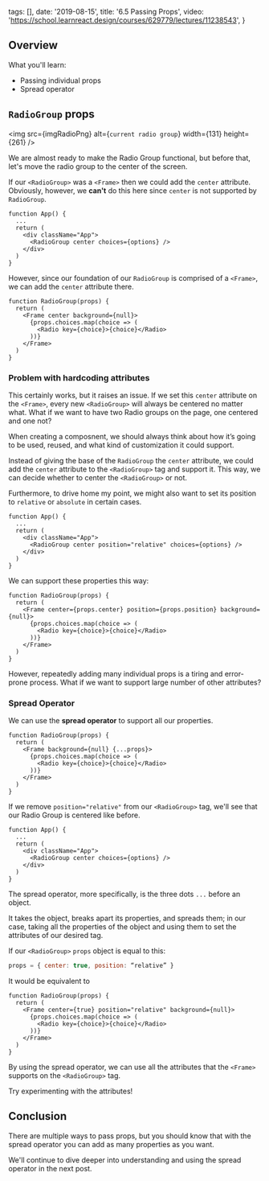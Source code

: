 
  tags: [],
  date: '2019-08-15',
  title: '6.5 Passing Props',
  video: 'https://school.learnreact.design/courses/629779/lectures/11238543',
}


## Overview

What you'll learn:

- Passing individual props
- Spread operator

## `RadioGroup` props

<img src={imgRadioPng} alt={`current radio group`} width={131} height={261} />

We are almost ready to make the Radio Group functional, but before that, let's move the radio group to the center of the screen.

If our `<RadioGroup>` was a `<Frame>` then we could add the `center` attribute. Obviously, however, we **can't** do this here since `center` is not supported by `RadioGroup`.

```jsx{5}
function App() {
  ...
  return (
    <div className="App">
      <RadioGroup center choices={options} />
    </div>
  )
}
```

However, since our foundation of our `RadioGroup` is comprised of a `<Frame>`, we can add the `center` attribute there.

```jsx{3}
function RadioGroup(props) {
  return (
    <Frame center background={null}>
      {props.choices.map(choice => (
        <Radio key={choice}>{choice}</Radio>
      ))}
    </Frame>
  )
}
```

### Problem with hardcoding attributes

This certainly works, but it raises an issue. If we set this `center` attribute on the `<Frame>`, every new `<RadioGroup>` will always be centered no matter what. What if we want to have two Radio groups on the page, one centered and one not?

When creating a composnent, we should always think about how it’s going to be used, reused, and what kind of customization it could support.

Instead of giving the base of the `RadioGroup` the `center` attribute, we could add the `center` attribute to the `<RadioGroup>` tag and support it. This way, we can decide whether to center the `<RadioGroup>` or not.

Furthermore, to drive home my point, we might also want to set its position to `relative` or `absolute` in certain cases.

```jsx{5}
function App() {
  ...
  return (
    <div className="App">
      <RadioGroup center position="relative" choices={options} />
    </div>
  )
}
```

We can support these properties this way:

```jsx{3}
function RadioGroup(props) {
  return (
    <Frame center={props.center} position={props.position} background={null}>
      {props.choices.map(choice => (
        <Radio key={choice}>{choice}</Radio>
      ))}
    </Frame>
  )
}
```

However, repeatedly adding many individual props is a tiring and error-prone process. What if we want to support large number of other attributes?

### Spread Operator

We can use the **spread operator** to support all our properties.

```jsx{3}
function RadioGroup(props) {
  return (
    <Frame background={null} {...props}>
      {props.choices.map(choice => (
        <Radio key={choice}>{choice}</Radio>
      ))}
    </Frame>
  )
}
```

If we remove `position="relative"` from our `<RadioGroup>` tag, we'll see that our Radio Group is centered like before.

```jsx{5}
function App() {
  ...
  return (
    <div className="App">
      <RadioGroup center choices={options} />
    </div>
  )
}
```

The spread operator, more specifically, is the three dots `...` before an object.

It takes the object, breaks apart its properties, and spreads them; in our case, taking all the properties of the object and using them to set the attributes of our desired tag.

If our `<RadioGroup>` `props` object is equal to this:

```jsx
props = { center: true, position: “relative” }
```

It would be equivalent to

```jsx{3}
function RadioGroup(props) {
  return (
    <Frame center={true} position="relative" background={null}>
      {props.choices.map(choice => (
        <Radio key={choice}>{choice}</Radio>
      ))}
    </Frame>
  )
}
```

By using the spread operator, we can use all the attributes that the `<Frame>` supports on the `<RadioGroup>` tag.

Try experimenting with the attributes!

## Conclusion

There are multiple ways to pass props, but you should know that with the spread operator you can add as many properties as you want.

We'll continue to dive deeper into understanding and using the spread operator in the next post.
